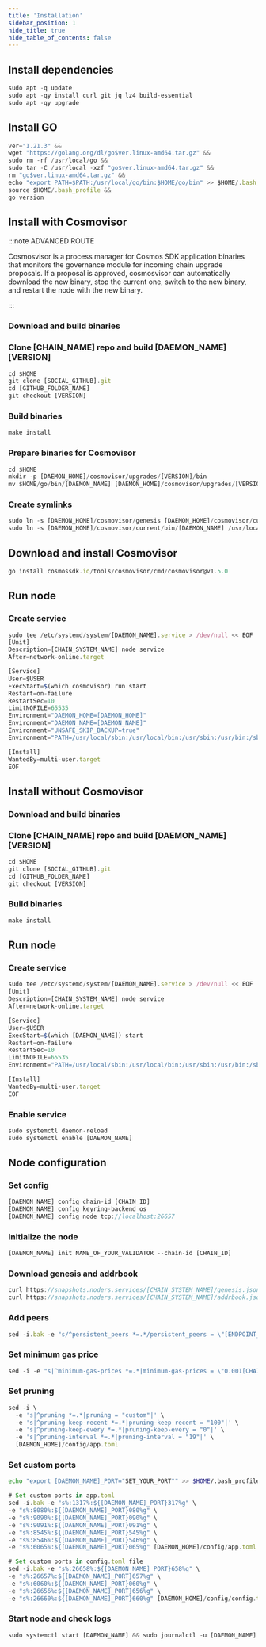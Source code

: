 ```yaml
---
title: 'Installation'
sidebar_position: 1
hide_title: true
hide_table_of_contents: false
---
```



<PageTitle
  iconUrl="img/[CHAIN_ICON]"
  title="Installation"
  chainId="[CHAIN_ID]"
  version="[VERSION]"
/>

## Install dependencies

```js
sudo apt -q update
sudo apt -qy install curl git jq lz4 build-essential
sudo apt -qy upgrade
```

## Install GO

```js
ver="1.21.3" &&
wget "https://golang.org/dl/go$ver.linux-amd64.tar.gz" &&
sudo rm -rf /usr/local/go &&
sudo tar -C /usr/local -xzf "go$ver.linux-amd64.tar.gz" &&
rm "go$ver.linux-amd64.tar.gz" &&
echo "export PATH=$PATH:/usr/local/go/bin:$HOME/go/bin" >> $HOME/.bash_profile &&
source $HOME/.bash_profile &&
go version
```

## Install with Cosmovisor

:::note ADVANCED ROUTE

Cosmosvisor is a process manager for Cosmos SDK application binaries that monitors the governance module for incoming chain upgrade proposals. If a proposal is approved, cosmosvisor can automatically download the new binary, stop the current one, switch to the new binary, and restart the node with the new binary.

:::

### Download and build binaries

### Clone [CHAIN_NAME] repo and build [DAEMON_NAME] [VERSION]

```js
cd $HOME
git clone [SOCIAL_GITHUB].git
cd [GITHUB_FOLDER_NAME]
git checkout [VERSION]
```

### Build binaries

```js
make install
```

### Prepare binaries for Cosmovisor

```js
cd $HOME
mkdir -p [DAEMON_HOME]/cosmovisor/upgrades/[VERSION]/bin
mv $HOME/go/bin/[DAEMON_NAME] [DAEMON_HOME]/cosmovisor/upgrades/[VERSION]/bin/
```

### Create symlinks

```js
sudo ln -s [DAEMON_HOME]/cosmovisor/genesis [DAEMON_HOME]/cosmovisor/current -f
sudo ln -s [DAEMON_HOME]/cosmovisor/current/bin/[DAEMON_NAME] /usr/local/bin/[DAEMON_NAME] -f
```

## Download and install Cosmovisor

```js
go install cosmossdk.io/tools/cosmovisor/cmd/cosmovisor@v1.5.0
```

## Run node

### Create service

```js
sudo tee /etc/systemd/system/[DAEMON_NAME].service > /dev/null << EOF
[Unit]
Description=[CHAIN_SYSTEM_NAME] node service
After=network-online.target

[Service]
User=$USER
ExecStart=$(which cosmovisor) run start
Restart=on-failure
RestartSec=10
LimitNOFILE=65535
Environment="DAEMON_HOME=[DAEMON_HOME]"
Environment="DAEMON_NAME=[DAEMON_NAME]"
Environment="UNSAFE_SKIP_BACKUP=true"
Environment="PATH=/usr/local/sbin:/usr/local/bin:/usr/sbin:/usr/bin:/sbin:/bin:/usr/games:/usr/local/games:/snap/bin:[DAEMON_HOME]/cosmovisor/current/bin"

[Install]
WantedBy=multi-user.target
EOF
```

## Install without Cosmovisor

### Download and build binaries

### Clone [CHAIN_NAME] repo and build [DAEMON_NAME] [VERSION]

```js
cd $HOME
git clone [SOCIAL_GITHUB].git
cd [GITHUB_FOLDER_NAME]
git checkout [VERSION]
```

### Build binaries

```js
make install
```

## Run node

### Create service

```js
sudo tee /etc/systemd/system/[DAEMON_NAME].service > /dev/null << EOF
[Unit]
Description=[CHAIN_SYSTEM_NAME] node service
After=network-online.target

[Service]
User=$USER
ExecStart=$(which [DAEMON_NAME]) start
Restart=on-failure
RestartSec=10
LimitNOFILE=65535
Environment="PATH=/usr/local/sbin:/usr/local/bin:/usr/sbin:/usr/bin:/sbin:/bin:/usr/games:/usr/local/games:/snap/bin"

[Install]
WantedBy=multi-user.target
EOF
```

### Enable service

```js
sudo systemctl daemon-reload
sudo systemctl enable [DAEMON_NAME]
```

## Node configuration

### Set config

```js
[DAEMON_NAME] config chain-id [CHAIN_ID]
[DAEMON_NAME] config keyring-backend os
[DAEMON_NAME] config node tcp://localhost:26657
```

### Initialize the node

```js
[DAEMON_NAME] init NAME_OF_YOUR_VALIDATOR --chain-id [CHAIN_ID]
```

### Download genesis and addrbook

```js
curl https://snapshots.noders.services/[CHAIN_SYSTEM_NAME]/genesis.json -o [DAEMON_HOME]/config/genesis.json
curl https://snapshots.noders.services/[CHAIN_SYSTEM_NAME]/addrbook.json -o [DAEMON_HOME]/config/addrbook.json
```

### Add peers

```js
sed -i.bak -e "s/^persistent_peers *=.*/persistent_peers = \"[ENDPOINT_PEER]\"/" [DAEMON_HOME]/config/config.toml
```

### Set minimum gas price

```js
sed -i -e "s|^minimum-gas-prices *=.*|minimum-gas-prices = \"0.001[CHAIN_DENOM]\"|" [DAEMON_HOME]/config/app.toml
```

### Set pruning

```js
sed -i \
  -e 's|^pruning *=.*|pruning = "custom"|' \
  -e 's|^pruning-keep-recent *=.*|pruning-keep-recent = "100"|' \
  -e 's|^pruning-keep-every *=.*|pruning-keep-every = "0"|' \
  -e 's|^pruning-interval *=.*|pruning-interval = "19"|' \
  [DAEMON_HOME]/config/app.toml
```

### Set custom ports

```bash
echo "export [DAEMON_NAME]_PORT="SET_YOUR_PORT"" >> $HOME/.bash_profile
```

```js
# Set custom ports in app.toml
sed -i.bak -e "s%:1317%:${[DAEMON_NAME]_PORT}317%g" \
-e "s%:8080%:${[DAEMON_NAME]_PORT}080%g" \
-e "s%:9090%:${[DAEMON_NAME]_PORT}090%g" \
-e "s%:9091%:${[DAEMON_NAME]_PORT}091%g" \
-e "s%:8545%:${[DAEMON_NAME]_PORT}545%g" \
-e "s%:8546%:${[DAEMON_NAME]_PORT}546%g" \
-e "s%:6065%:${[DAEMON_NAME]_PORT}065%g" [DAEMON_HOME]/config/app.toml

# Set custom ports in config.toml file
sed -i.bak -e "s%:26658%:${[DAEMON_NAME]_PORT}658%g" \
-e "s%:26657%:${[DAEMON_NAME]_PORT}657%g" \
-e "s%:6060%:${[DAEMON_NAME]_PORT}060%g" \
-e "s%:26656%:${[DAEMON_NAME]_PORT}656%g" \
-e "s%:26660%:${[DAEMON_NAME]_PORT}660%g" [DAEMON_HOME]/config/config.toml
```

### Start node and check logs

```js
sudo systemctl start [DAEMON_NAME] && sudo journalctl -u [DAEMON_NAME] -f --no-hostname -o cat
```
